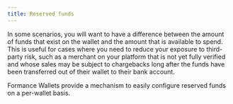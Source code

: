 ```yaml
---
title: Reserved funds
---
```


In some scenarios, you will want to have a difference between the amount of funds that exist on the wallet and the amount that is available to spend. This is useful for cases where you need to reduce your exposure to third-party risk, such as a merchant on your platform that is not yet fully verified and whose sales may be subject to chargebacks long after the funds have been transferred out of their wallet to their bank account.

Formance Wallets provide a mechanism to easily configure reserved funds on a per-wallet basis.
